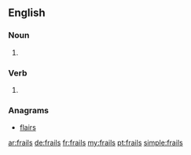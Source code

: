 ==English==

===Noun===
{{head|en|noun plural form}}

# {{plural of|frail|lang=en}}

===Verb===
{{head|en|verb form}}

# {{en-third-person singular of|frail}}

===Anagrams===
* [[flairs#English|flairs]]

[[ar:frails]]
[[de:frails]]
[[fr:frails]]
[[my:frails]]
[[pt:frails]]
[[simple:frails]]